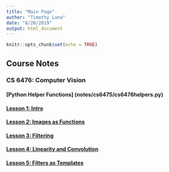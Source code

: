 ```yaml
---
title: "Main Page"
author: "Timothy Luna"
date: "8/20/2019"
output: html_document
---
```


```r
knitr::opts_chunk$set(echo = TRUE)
```

## Course Notes

### CS 6476: Computer Vision

#### [Python Helper Functions] (notes/cs6475/cs6476helpers.py)

#### [Lesson 1: Intro](notes/cs6476/Lesson_01.html)

#### [Lesson 2: Images as Functions](notes/cs6476/Lesson_02.html)

#### [Lesson 3: Filtering](notes/cs6476/Lesson_03.html)

#### [Lesson 4: Linearity and Convolution](notes/cs6476/Lesson_04.html)

#### [Lesson 5: Filters as Templates](notes/cs6476/Lesson_05.html)